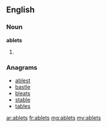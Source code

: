 ==English==

===Noun===
'''ablets'''

# {{plural of|[[ablet]]}}

===Anagrams===
* [[ablest#English|ablest]]
* [[bastle#English|bastle]]
* [[bleats#English|bleats]]
* [[stable#English|stable]]
* [[tables#English|tables]]

[[ar:ablets]]
[[fr:ablets]]
[[mg:ablets]]
[[my:ablets]]
